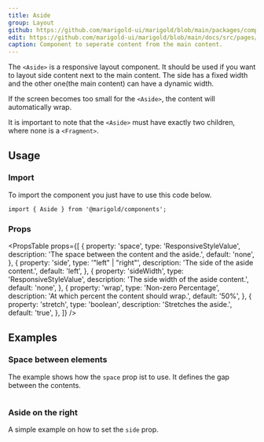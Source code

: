 ```yaml
---
title: Aside
group: Layout
github: https://github.com/marigold-ui/marigold/blob/main/packages/components/src/Aside/Aside.tsx
edit: https://github.com/marigold-ui/marigold/blob/main/docs/src/pages/components/aside.mdx
caption: Component to seperate content from the main content.
---
```


The `<Aside>` is a responsive layout component. It should be used if you want to layout side content next to the main content. The side has a fixed width and the other one(the main content) can have a dynamic width.

If the screen becomes too small for the `<Aside>`, the content will automatically wrap.

It is important to note that the `<Aside>` must have exactly two children, where none is a `<Fragment>`.

<Preview>
  <BasicAside />
</Preview>

## Usage

### Import

To import the component you just have to use this code below.

```tsx
import { Aside } from '@marigold/components';
```

### Props

<PropsTable
  props={[
    {
      property: 'space',
      type: 'ResponsiveStyleValue<string>',
      description: 'The space between the content and the aside.',
      default: 'none',
    },
    {
      property: 'side',
      type: '"left" | "right"',
      description: 'The side of the aside content.',
      default: 'left',
    },
    {
      property: 'sideWidth',
      type: 'ResponsiveStyleValue<string>',
      description: 'The side width of the aside content.',
      default: 'none',
    },
    {
      property: 'wrap',
      type: 'Non-zero Percentage',
      description: 'At which percent the content should wrap.',
      default: '50%',
    },
    {
      property: 'stretch',
      type: 'boolean',
      description: 'Stretches the aside.',
      default: 'true',
    },
  ]}
/>

## Examples

### Space between elements

The example shows how the `space` prop ist to use. It defines the gap between the contents.

```tsx preview file=components/Aside/space.demo.tsx

```

### Aside on the right

A simple example on how to set the `side` prop.

```tsx preview file=components/Aside/rightside.demo.tsx

```
